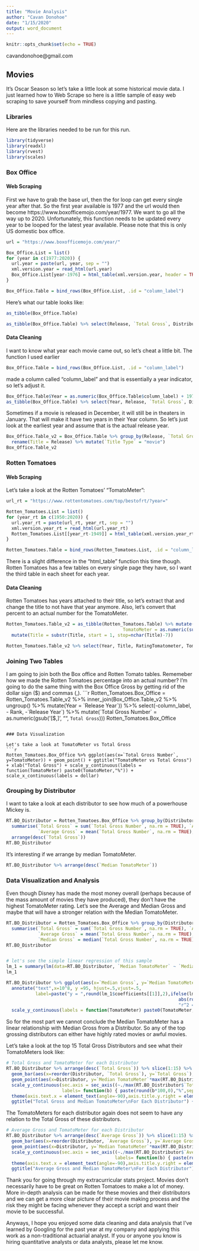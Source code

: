 ---
title: "Movie Analysis"
author: "Cavan Donohoe"
date: "1/15/2020"
output: word_document
---

```{r setup, include=FALSE}
knitr::opts_chunk$set(echo = TRUE)
```
cavandonohoe@gmail.com

## Movies

It's Oscar Season so let's take a little look at some historical movie data. I just learned how to Web Scrape so here is a little sample of easy web scraping to save yourself from mindless copying and pasting.

### Libraries

Here are the libraries needed to be run for this run.
```{r, results='hide', message=FALSE, warning=FALSE}
library(tidyverse)
library(readxl)
library(rvest)
library(scales)
```
### Box Office

#### Web Scraping

First we have to grab the base url, then the for loop can get every single year after that. So the first year available is 1977 and the url would then become https://www.boxofficemojo.com/year/1977. We want to go all the way up to 2020. Unfortunately, this function needs to be updated every year to be looped for the latest year available. Please note that this is only US domestic box office.
```{r }
url = "https://www.boxofficemojo.com/year/"

Box_Office.List = list()
for (year in c(1977:2020)) {
  url.year = paste(url, year, sep = "")
  xml.version.year = read_html(url.year)
  Box_Office.List[year-1976] = html_table(xml.version.year, header = TRUE)
}

Box_Office.Table = bind_rows(Box_Office.List, .id = "column_label")
```

Here's what our table looks like:

```{r }
as_tibble(Box_Office.Table)

as_tibble(Box_Office.Table) %>% select(Release, `Total Gross`, Distributor)
```
#### Data Cleaning

I want to know what year each movie came out, so let's cheat a little bit. The function I used earlier
```{r eval=FALSE}
Box_Office.Table = bind_rows(Box_Office.List, .id = "column_label")
```
made a column called "column_label" and that is essentially a year indicator, so let's adjust it.

```{r }
Box_Office.Table$Year = as.numeric(Box_Office.Table$column_label) + 1976
as_tibble(Box_Office.Table) %>% select(Year, Release, `Total Gross`, Distributor)
```


Sometimes if a movie is released in December, it will still be in theaters in January. That will make it have two years in their Year column. So let's just look at the earliest year and assume that is the actual release year.

```{r }
Box_Office.Table_v2 = Box_Office.Table %>% group_by(Release, `Total Gross`, Distributor) %>% summarise(`Release Year` = min(Year, na.rm = TRUE)) %>% 
  rename(Title = Release) %>% mutate(`Title Type` = "movie")
Box_Office.Table_v2
```

### Rotten Tomatoes

#### Web Scraping

Let's take a look at the Rotten Tomatoes' "TomatoMeter":
```{r }
url_rt = "https://www.rottentomatoes.com/top/bestofrt/?year="

Rotten_Tomatoes.List = list()
for (year_rt in c(1950:2020)) {
  url.year_rt = paste(url_rt, year_rt, sep = "")
  xml.version.year_rt = read_html(url.year_rt)
  Rotten_Tomatoes.List[[year_rt-1949]] = html_table(xml.version.year_rt, header = TRUE)[[3]]
}

Rotten_Tomatoes.Table = bind_rows(Rotten_Tomatoes.List, .id = "column_label")
```

There is a slight difference in the "html_table" function this time though. Rotten Tomatoes has a few tables on every single page they have, so I want the third table in each sheet for each year.


#### Data Cleaning

Rotten Tomatoes has years attached to their title, so let's extract that and change the title to not have that year anymore. Also, let's convert that percent to an actual number for the TomatoMeter.

```{r }
Rotten_Tomatoes.Table_v2 = as_tibble(Rotten_Tomatoes.Table) %>% mutate(Year = as.numeric(str_sub(Title, end=-2,start=-5)), 
                                            TomatoMeter = as.numeric(sub("%","", RatingTomatometer))) %>%
  mutate(Title = substr(Title, start = 1, stop=nchar(Title)-7))

Rotten_Tomatoes.Table_v2 %>% select(Year, Title, RatingTomatometer, TomatoMeter, `No. of Reviews`)
```

### Joining Two Tables

I am going to join both the Box office and Rotten Tomato tables. Rememeber how we made the Rotten Tomatoes percentage into an actual number? I'm going to do the same thing with the Box Office Gross by getting rid of the dollar sign ($) and commas (,).
```{r }
Rotten_Tomatoes.Box_Office = Rotten_Tomatoes.Table_v2 %>% inner_join(Box_Office.Table_v2 %>% ungroup() %>% mutate(Year = `Release Year`)) %>% 
  select(-column_label, - Rank, -`Release Year`) %>% mutate(`Total Gross Number` = as.numeric(gsub('[$,]', "", `Total Gross`)))
Rotten_Tomatoes.Box_Office
```

### Data Visualization

Let's take a look at TomatoMeter vs Total Gross
```{r }
Rotten_Tomatoes.Box_Office %>% ggplot(aes(x=`Total Gross Number`, y=TomatoMeter)) + geom_point() + ggtitle("TomatoMeter vs Total Gross") + xlab("Total Gross") + scale_y_continuous(labels = function(TomatoMeter) paste0(TomatoMeter,"%")) + scale_x_continuous(labels = dollar)
```

### Grouping by Distributor

I want to take a look at each distributor to see how much of a powerhouse Mickey is.

```{r }
RT.BO_Distributor = Rotten_Tomatoes.Box_Office %>% group_by(Distributor) %>% 
  summarise(`Total Gross` = sum(`Total Gross Number`, na.rm = TRUE), `Average TomatoMeter` = mean(TomatoMeter, na.rm = TRUE), 
            `Average Gross` = mean(`Total Gross Number`, na.rm = TRUE), `Median TomatoMeter` = median(TomatoMeter, na.rm = TRUE)) %>% 
  arrange(desc(`Total Gross`))
RT.BO_Distributor
```

It's interesting if we arrange by median TomatoMeter. 

```{r }
RT.BO_Distributor %>% arrange(desc(`Median TomatoMeter`))
```

### Data Visualization and Analysis

Even though Disney has made the most money overall (perhaps because of the mass amount of movies they have produced), they don't have the highest TomatoMeter rating. Let's see the Average and Median Gross and maybe that will have a stronger relation with the Median TomatoMeter.

```{r }
RT.BO_Distributor = Rotten_Tomatoes.Box_Office %>% group_by(Distributor) %>% 
  summarise(`Total Gross` = sum(`Total Gross Number`, na.rm = TRUE), `Average TomatoMeter` = mean(TomatoMeter, na.rm = TRUE), 
            `Average Gross` = mean(`Total Gross Number`, na.rm = TRUE), `Median TomatoMeter` = median(TomatoMeter, na.rm = TRUE),
            `Median Gross` = median(`Total Gross Number`, na.rm = TRUE))
RT.BO_Distributor


# let's see the simple linear regression of this sample
lm_1 = summary(lm(data=RT.BO_Distributor, `Median TomatoMeter` ~ `Median Gross`))
lm_1

RT.BO_Distributor %>% ggplot(aes(x=`Median Gross`, y=`Median TomatoMeter`)) + geom_point() + geom_smooth(method = "lm") +
  annotate("text",x=10^8, y =95, hjust=.5,vjust=.5, 
           label=paste("y = ",round(lm_1$coefficients[[1]],2),ifelse(lm_1$coefficients[[2]] < 0, " - "," + "),
                                                                 abs(round(lm_1$coefficients[[2]],7)),"x, ",
                                                                 "r^2 =",round(lm_1$r.squared,3),sep="")) + ggtitle("Median TomatoMeter vs Median Gross") +
  scale_y_continuous(labels = function(TomatoMeter) paste0(TomatoMeter,"%")) + scale_x_continuous(labels = dollar, limits = c(0, 155000000))

```

So for the most part we cannot conclude the Median TomatoMeter has a linear relationship with Median Gross from a Distributor. So any of the top grossing distributors can either have highly rated movies or awful movies. 


Let's take a look at the top 15 Total Gross Distributors and see what their TomatoMeters look like:
```{r }
# Total Gross and TomatoMeter for each Distributor
RT.BO_Distributor %>% arrange(desc(`Total Gross`)) %>% slice(1:15) %>% ggplot() + 
  geom_bar(aes(x=reorder(Distributor, `Total Gross`), y=`Total Gross`), stat = "identity") + 
  geom_point(aes(x=Distributor, y=`Median TomatoMeter`*max(RT.BO_Distributor$`Total Gross`,na.rm = TRUE)/100), color="red") + 
  scale_y_continuous(sec.axis = sec_axis((~./max(RT.BO_Distributor$`Total Gross`)),name="TomatoMeter", 
                     labels= function(b) { paste(round(b*100,0),"%",sep="")}), labels=dollar) + 
  theme(axis.text.x = element_text(angle=-90),axis.title.y.right = element_text(color="red"), axis.text.y.right = element_text(color="red")) +
  ggtitle("Total Gross and Median TomatoMeter\nFor Each Distributor") + xlab("Distributor")
```
The TomatoMeters for each distributor again does not seem to have any relation to the Total Gross of these distributors. 

```{r }
# Average Gross and TomatoMeter for each Distributor
RT.BO_Distributor %>% arrange(desc(`Average Gross`)) %>% slice(1:15) %>% ggplot() + 
  geom_bar(aes(x=reorder(Distributor, `Average Gross`), y=`Average Gross`), stat = "identity") + 
  geom_point(aes(x=Distributor, y=`Median TomatoMeter`*max(RT.BO_Distributor$`Average Gross`,na.rm = TRUE)/100), color="red") + 
  scale_y_continuous(sec.axis = sec_axis((~./max(RT.BO_Distributor$`Average Gross`)),name="TomatoMeter", 
                                         labels= function(b) { paste(round(b*100,0),"%",sep="")})) + 
  theme(axis.text.x = element_text(angle=-90),axis.title.y.right = element_text(color="red"), axis.text.y.right = element_text(color="red")) +
  ggtitle("Average Gross and Median TomatoMeter\nFor Each Distributor") + xlab("Distributor")
```

Thank you for going through my extracurricular stats project. Movies don't necessarily have to be great on Rotten Tomatoes to make a lot of money. More in-depth analysis can be made for these movies and their distributors and we can get a more clear picture of their movie making process and the risk they might be facing whenever they accept a script and want their movie to be successful. 

Anyways, I hope you enjoyed some data cleaning and data analysis that I've learned by Googling for the past year at my company and applying this work as a non-traditional actuarial analyst. If you or anyone you know is hiring quantitative analysts or data analysts, please let me know.







